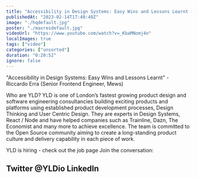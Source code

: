 ```yaml
---
title: "Accessibility in Design Systems: Easy Wins and Lessons Learnt - DSL London #6 - February 2023"
publishedAt: "2023-02-14T17:40:49Z"
image: "./hqdefault.jpg"
poster: "./maxresdefault.jpg"
videoUrl: "https://www.youtube.com/watch?v=_KbaMNomj4o"
localImages: true
tags: ["video"]
categories: ["unsorted"]
duration: "0:20:52"
ignore: false
---
```

"Accessibility in Design Systems: Easy Wins and Lessons Learnt" - Riccardo Erra (Senior Frontend Engineer, Mews)

Who are YLD?
YLD is one of London’s fastest growing product design and software engineering consultancies building exciting products and platforms using established product development processes, Design Thinking and User Centric Design. They are experts in Design Systems, React / Node and have helped companies such as Trainline, Dazn, The Economist and many more to achieve excellence.
The team is committed to the Open Source community aiming to create a long-standing product culture and delivery capability in each piece of work.

YLD is hiring - check out the job page
Join the conversation:

Twitter @YLDio
LinkedIn
------
